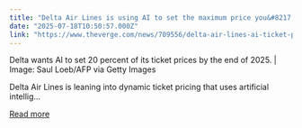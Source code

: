 ```yaml
---
title: "Delta Air Lines is using AI to set the maximum price you&#8217;re willing to pay"
date: "2025-07-18T10:50:57.000Z"
link: "https://www.theverge.com/news/709556/delta-air-lines-ai-ticket-price-rollout"
---
```


Delta wants AI to set 20 percent of its ticket prices by the end of 2025. | Image: Saul Loeb/AFP via Getty Images	

Delta Air Lines is leaning into dynamic ticket pricing that uses artificial intellig...

[Read more](https://www.theverge.com/news/709556/delta-air-lines-ai-ticket-price-rollout)
